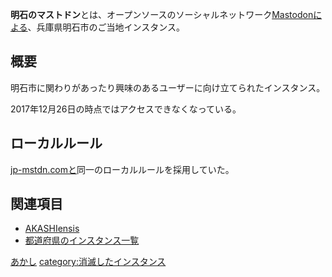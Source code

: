 {{小文字}}
{{unreachable|year=2017|month=12|day=26}}
{{Infobox instance
| Name          = {{ruby|明石のマストドン|あかしのますとどん}}
| Domain        = https://don.akashi.cloud
| Admin         = [https://don.akashi.cloud/@kntmrkm 村上健太]
| Country       = 日本 <!-- (兵庫県明石市) -->
| Start         = 2017年4月26日
| Kifu          = なし
| Alias         = なし
}}
'''明石のマストドン'''とは、オープンソースのソーシャルネットワーク[[Mastodon]]による、兵庫県明石市のご当地インスタンス。

== 概要 ==
明石市に関わりがあったり興味のあるユーザーに向け立てられたインスタンス。

2017年12月26日の時点ではアクセスできなくなっている。

==ローカルルール==
[[jp-mstdn.com]]と同一のローカルルールを採用していた。

== 関連項目 ==
* [[AKASHIensis]]
* [[都道府県のインスタンス一覧]]

{{DEFAULTSORT:あかし}}
[[category:日本のインスタンス|あかし]]
[[category:消滅したインスタンス]]